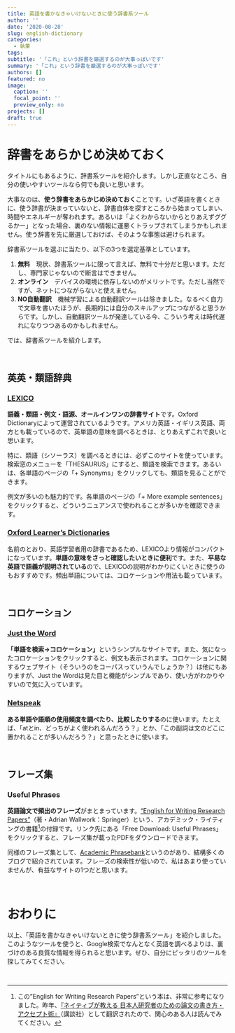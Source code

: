 ```yaml
---
title: 英語を書かなきゃいけないときに使う辞書系ツール
author: ''
date: '2020-08-28'
slug: english-dictionary
categories:
  - 執筆
tags:
subtitle: '「これ」という辞書を厳選するのが大事っぽいです'
summary: '「これ」という辞書を厳選するのが大事っぽいです'
authors: []
featured: no
image:
  caption: ''
  focal_point: ''
  preview_only: no
projects: []
draft: true
---
```


# 辞書をあらかじめ決めておく

タイトルにもあるように、辞書系ツールを紹介します。しかし正直なところ、自分の使いやすいツールなら何でも良いと思います。

大事なのは、**使う辞書をあらかじめ決めておく**ことです。いざ英語を書くときに、使う辞書が決まっていないと、辞書自体を探すところから始まってしまい、時間やエネルギーが奪われます。あるいは「よくわからないからとりあえずググるかー」となった場合、裏のない情報に運悪くトラップされてしまうかもしれません。使う辞書を先に厳選しておけば、そのような事態は避けられます。

辞書系ツールを選ぶに当たり、以下の3つを選定基準としています。

1. **無料**　現状、辞書系ツールに限って言えば、無料で十分だと思います。ただし、専門家じゃないので断言はできません。
2. **オンライン**　デバイスの環境に依存しないのがメリットです。ただし当然ですが、ネットにつながらないと使えません。
3. **NO自動翻訳**　機械学習による自動翻訳ツールは除きました。なるべく自力で文章を書いたほうが、長期的には自分のスキルアップにつながると思うからです。しかし、自動翻訳ツールが発達している今、こういう考えは時代遅れになりつつあるのかもしれません。

では、辞書系ツールを紹介します。

<br>

## 英英・類語辞典

### [LEXICO](https://www.lexico.com "LEXICO")

**語義・類語・例文・語源、オールインワンの辞書サイト**です。Oxford Dictionaryによって運営されているようです。アメリカ英語・イギリス英語、両方とも載っているので、英単語の意味を調べるときは、とりあえずこれで良いと思います。

特に、類語（シソーラス）を調べるときには、必ずこのサイトを使っています。検索窓のメニューを「THESAURUS」にすると、類語を検索できます。あるいは、各単語のページの「+ Synonyms」をクリックしても、類語を見ることができます。

例文が多いのも魅力的です。各単語のページの「+ More example sentences」をクリックすると、どういうニュアンスで使われることが多いかを確認できます。

### [Oxford Learner's Dictionaries](https://www.oxfordlearnersdictionaries.com "Oxford Learner's Dictionaries")

名前のとおり、英語学習者用の辞書であるため、LEXICOより情報がコンパクトになっています。**単語の意味をさっと確認したいときに便利**です。また、**平易な英語で語義が説明されている**ので、LEXICOの説明がわかりにくいときに使うのもおすすめです。頻出単語については、コロケーションや用法も載っています。

<br>

## コロケーション

### [Just the Word](http://www.just-the-word.com "Just the Word")

**「単語を検索→コロケーション」**というシンプルなサイトです。また、気になったコロケーションをクリックすると、例文も表示されます。コロケーションに関するウェブサイト（そういうのをコーパスっていうんでしょうか？）は他にもありますが、Just the Wordは見た目と機能がシンプルであり、使い方がわかりやすいので気に入っています。

### [Netspeak](https://netspeak.org "Netspeak")

**ある単語や語順の使用頻度を調べたり、比較したりする**のに使います。たとえば、「atとin、どっちがよく使われるんだろう？」とか、「この副詞は文のどこに置かれることが多いんだろう？」と思ったときに使います。

<br>

## フレーズ集

### Useful Phrases

**英語論文で頻出のフレーズ**がまとまっています。["English for Writing Research Papers"](https://www.springer.com/jp/book/9783319260921 "English for Writing Research Papers")（著・Adrian Wallwork：Springer）という、アカデミック・ライティングの書籍[^1]の付録です。リンク先にある「Free Download: Useful Phrases」をクリックすると、フレーズ集が載ったPDFをダウンロードできます。

同様のフレーズ集として、[Academic Phrasebank](http://www.phrasebank.manchester.ac.uk "Academic Phrasebank")というのがあり、結構多くのブログで紹介されています。フレーズの検索性が低いので、私はあまり使っていませんが、有益なサイトの1つだと思います。

<br>

# おわりに

以上、「英語を書かなきゃいけないときに使う辞書系ツール」を紹介しました。このようなツールを使うと、Google検索でなんとなく英語を調べるよりは、裏づけのある良質な情報を得られると思います。ぜひ、自分にピッタリのツールを探してみてください。

<br>

[^1]:この"English for Writing Research Papers"という本は、非常に参考になりました。昨年、[『ネイティブが教える 日本人研究者のための論文の書き方・アクセプト術』](https://www.amazon.co.jp/ネイティブが教える-日本人研究者のための論文の書き方・アクセプト術-KS科学一般書-エイドリアン・ウォールワーク/dp/4065120446 "Amazon商品ページ")（講談社）として翻訳されたので、関心のある人は読んでみてください。